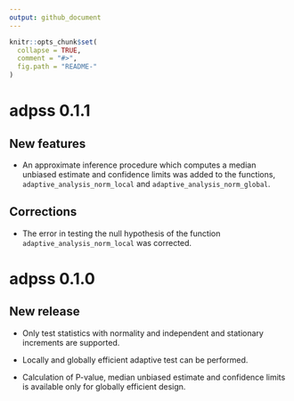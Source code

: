 ```yaml
---
output: github_document
---
```


```r
knitr::opts_chunk$set(
  collapse = TRUE,
  comment = "#>",
  fig.path = "README-"
)
```

# adpss 0.1.1

## New features

* An approximate inference procedure which computes a median unbiased estimate
and confidence limits was added to the functions,
`adaptive_analysis_norm_local` and `adaptive_analysis_norm_global`.

## Corrections

* The error in testing the null hypothesis of the function
`adaptive_analysis_norm_local` was corrected.


# adpss 0.1.0

## New release

* Only test statistics with normality and independent and stationary increments are supported.

* Locally and globally efficient adaptive test can be performed.

* Calculation of P-value, median unbiased estimate and confidence limits is available only for
  globally efficient design.

